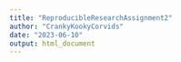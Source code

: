 ```yaml
---
title: "ReproducibleResearchAssignment2"
author: "CrankyKookyCorvids"
date: "2023-06-10"
output: html_document
---
```

